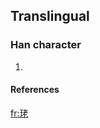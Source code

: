 ==Translingual==
===Han character===
{{Han char|rn=96|rad=玉|as=06|sn=10|four=|canj=一土十大心 (MGJKP)}}
# {{defn|Han|sort=玉06}}
====References====
{{Han ref|kx=0732.021|dkj=20982|hdz=21109.120|uh=73EF|ud=29679}}

[[fr:珯]]